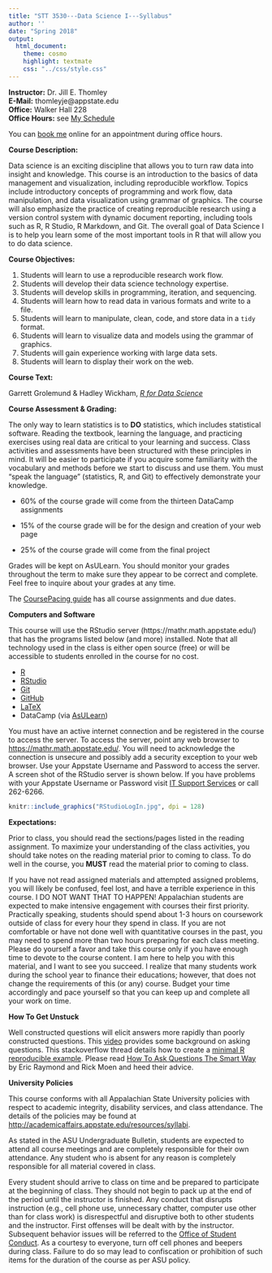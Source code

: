 ```yaml
---
title: "STT 3530---Data Science I---Syllabus"
author: ''
date: "Spring 2018"
output: 
  html_document: 
    theme: cosmo
    highlight: textmate
    css: "../css/style.css"
---
```


**Instructor:**    Dr. Jill E. Thomley  
**E-Mail:**        thomleyje@appstate.edu  
**Office:**        Walker Hall 228  
**Office Hours:**  see [My Schedule](https://jillthomley.github.io/schedule.html)

You can [book me](https://thomleyje.youcanbook.me/) online for an appointment during office hours.


**Course Description:**  

Data science is an exciting discipline that allows you to turn raw data into insight and knowledge. This course is an introduction to the basics of data management and visualization, including reproducible workflow. Topics include introductory concepts of programming and work flow, data manipulation, and data visualization using grammar of graphics. The course will also emphasize the practice of creating reproducible research using a version control system with dynamic document reporting, including tools such as R, R Studio, R Markdown, and Git. The overall goal of Data Science I is to help you learn some of the most important tools in R that will allow you to do data science.


**Course Objectives:**

1.	Students will learn to use a reproducible research work flow.
2.	Students will develop their data science technology expertise.
3.	Students will develop skills in programming, iteration, and sequencing.
4.	Students will learn how to read data in various formats and write to a file.
5.	Students will learn to manipulate, clean, code, and store data in a `tidy` format.
6.	Students will learn to visualize data and models using the grammar of graphics.
7.	Students will gain experience working with large data sets.
8.	Students will learn to display their work on the web.


**Course Text:**

Garrett Grolemund & Hadley Wickham, _[R for Data Science](http://r4ds.had.co.nz/)_


**Course Assessment & Grading:**

The only way to learn statistics is to **DO** statistics, which includes statistical software. Reading the textbook, learning the language, and practicing exercises using real data are critical to your learning and success. Class activities and assessments have been structured with these principles in mind. It will be easier to participate if you acquire some familiarity with the vocabulary and methods before we start to discuss and use them. You must "speak the language" (statistics, R, and Git) to effectively demonstrate your knowledge.  

* 60% of the course grade will come from the thirteen DataCamp assignments

* 15% of the course grade will be for the design and creation of your web page 

* 25% of the course grade will come from the final project

Grades will be kept on AsULearn. You should monitor your grades throughout the term to make sure they appear to be correct and complete. Feel free to inquire about your grades at any time.       

The [CoursePacing guide](../CoursePacing/CoursePacingF2017.html) has all course assignments and due dates.

**Computers and Software**

This course will use the RStudio server  (https://mathr.math.appstate.edu/) that has the programs listed below (and more) installed. Note that all technology used in the class is either open source (free) or will be accessible to students enrolled in the course for no cost.

* [R](https://cran.r-project.org) 
* [RStudio](https://www.rstudio.com/products/rstudio/download/)
* [Git](https://git-scm.com/downloads) 
* [GitHub](https://github.com)
* [LaTeX](https://www.ctan.org/starter)
* DataCamp (via [AsULearn](https://asulearn.appstate.edu/my/))

You must have an active internet connection and be registered in the course to access the server. To access the server, point any web browser to <https://mathr.math.appstate.edu/>.  You will need to acknowledge the connection is unsecure and possibly add a security exception to your web browser. Use your Appstate Username and Password to access the server.  A screen shot of the RStudio server is shown below. If you have problems with your Appstate Username or Password visit [IT Support Services](http://support.appstate.edu/) or call 262-6266.

```r
knitr::include_graphics("RStudioLogIn.jpg", dpi = 128)
```


**Expectations:**  

Prior to class, you should read the sections/pages listed in the reading assignment. To maximize your understanding of the class activities, you should take notes on the reading material prior to coming to class. To do well in the course, you **MUST** read the material prior to coming to class.  

If you have not read assigned materials and attempted assigned problems, you will likely be confused, feel lost, and have a terrible experience in this course. I DO NOT WANT THAT TO HAPPEN!  Appalachian students are expected to make intensive engagement with courses their first priority. Practically speaking, students should spend about 1-3 hours on coursework outside of class for every hour they spend in class. If you are not comfortable or have not done well with quantitative courses in the past, you may need to spend more than two hours preparing for each class meeting.  Please do yourself a favor and take this course only if you have enough time to devote to the course content. I am here to help you with this material, and I want to see you succeed. I realize that many students work during the school year to finance their educations; however, that does not change the requirements of this (or any) course. Budget your time accordingly and pace yourself so that you can keep up and complete all your work on time. 


**How To Get Unstuck**

Well constructed questions will elicit answers more rapidly than poorly constructed questions.  This [video](https://www.youtube.com/watch?v=ZFaWxxzouCY&list=PLjTlxb-wKvXNSDfcKPFH2gzHGyjpeCZmJ&index=3) provides some background on asking questions.  This stackoverflow thread details how to create a [minimal R reproducible example](http://stackoverflow.com/questions/5963269/how-to-make-a-great-r-reproducible-example/5963610#5963610). Please read [How To Ask Questions The Smart Way](http://www.catb.org/~esr/faqs/smart-questions.html) by Eric Raymond and Rick Moen and heed their advice.


**University Policies**

This course conforms with all Appalachian State University policies with respect to academic integrity, disability services, and class attendance.  The details of the policies may be found at <http://academicaffairs.appstate.edu/resources/syllabi>.

As stated in the ASU Undergraduate Bulletin, students are expected to attend all course meetings and are completely responsible for their own attendance. Any student who is absent for any reason is completely responsible for all material covered in class. 

Every student should arrive to class on time and be prepared to participate at the beginning of class. They should not begin to pack up at the end of the period until the instructor is finished.  Any conduct that disrupts instruction (e.g., cell phone use, unnecessary chatter, computer use other than for class work) is disrespectful and disruptive both to other students and the instructor.  First offenses will be dealt with by the instructor.  Subsequent behavior issues will be referred to the [Office of Student Conduct](https://studentconduct.appstate.edu/).  As a courtesy to everyone, turn off cell phones and beepers during class.  Failure to do so may lead to confiscation or prohibition of such items for the duration of the course as per ASU policy.



